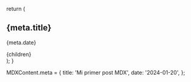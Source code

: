 
  return (
    <Layout >
      <MDXProvider components={components}>
        <article>
          <h1>{meta.title}</h1>
          <p>{meta.date}</p>
          {children}
        </article>
      </MDXProvider>
    </Layout>
  );
}

MDXContent.meta = {
  title: 'Mi primer post MDX',
  date: '2024-01-20',
};